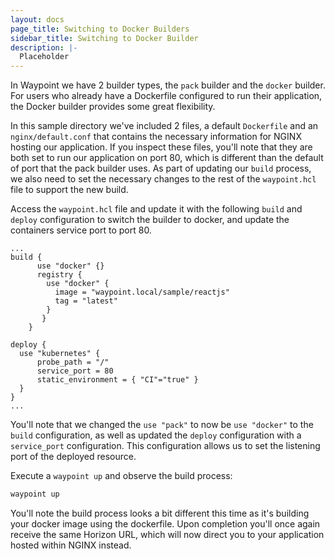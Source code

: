 ```yaml
---
layout: docs
page_title: Switching to Docker Builders
sidebar_title: Switching to Docker Builder
description: |-
  Placeholder
---
```


In Waypoint we have 2 builder types, the `pack` builder and the `docker` builder. For users who already have a Dockerfile configured to run their application, the Docker builder provides some great flexibility.

In this sample directory we've included 2 files, a default `Dockerfile` and an `nginx/default.conf` that contains the necessary information for NGINX hosting our application. If you inspect these files,
you'll note that they are both set to run our application on port 80, which is different than the default of port that the pack builder uses. As part of updating our `build` process, we also need to set the
necessary changes to the rest of the `waypoint.hcl` file to support the new build.

Access the `waypoint.hcl` file and update it with the following `build` and `deploy` configuration to switch the builder to docker, and update the containers service port to port 80.

```shell
...
build {
      use "docker" {}
      registry {
        use "docker" {
          image = "waypoint.local/sample/reactjs"
          tag = "latest"
        }
       }
    }

deploy {
  use "kubernetes" {
      probe_path = "/"
      service_port = 80
      static_environment = { "CI"="true" }
  }
}
...
```

You'll note that we changed the `use "pack"` to now be `use "docker"` to the `build` configuration, as well as updated the `deploy` configuration
with a `service_port` configuration. This configuration allows us to set the listening port of the deployed resource.

Execute a `waypoint up` and observe the build process:

```bash
waypoint up
```

You'll note the build process looks a bit different this time as it's building your docker image using the dockerfile. Upon completion you'll once again receive the same Horizon URL,
which will now direct you to your application hosted within NGINX instead.
